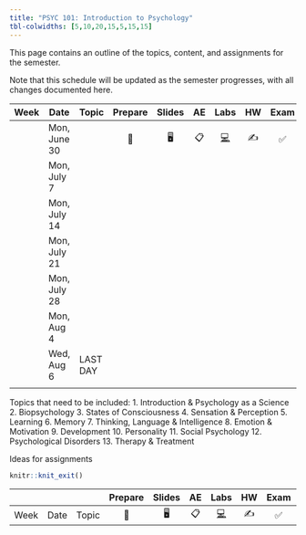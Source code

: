 ```yaml
---
title: "PSYC 101: Introduction to Psychology"
tbl-colwidths: [5,10,20,15,5,15,15]
---
```


This page contains an outline of the topics, content, and assignments for the semester.

Note that this schedule will be updated as the semester progresses, with all changes documented here.

::: column-screen-inset-right
| Week | Date         | Topic    | Prepare | Slides | AE  |  Labs  | HW  | Exam | Project |
|------|--------------|----------|:-------:|:------:|:---:|:------:|:---:|:----:|:-------:|
|      | Mon, June 30 |          |   📖    |   🖥️   | 📋  | [💻]() | ✍️  |  ✅  |   📂    |
|      | Mon, July 7  |          |         |        |     |        |     |      |         |
|      | Mon, July 14 |          |         |        |     |        |     |      |         |
|      | Mon, July 21 |          |         |        |     |        |     |      |         |
|      | Mon, July 28 |          |         |        |     |        |     |      |         |
|      | Mon, Aug 4   |          |         |        |     |        |     |      |         |
|      | Wed, Aug 6   | LAST DAY |         |        |     |        |     |      |         |
|      |              |          |         |        |     |        |     |      |         |
:::

Topics that need to be included: 
1. Introduction & Psychology as a Science
2. Biopsychology
3. States of Consciousness
4. Sensation & Perception
5. Learning
6. Memory
7. Thinking, Language & Intelligence
8. Emotion & Motivation
9. Development
10. Personality
11. Social Psychology
12. Psychological Disorders
13. Therapy & Treatment

Ideas for assignments 

```r
knitr::knit_exit()
```

|      |      |       | Prepare | Slides | AE  |  Labs  | HW  | Exam | Project |
|------|------|-------|:-------:|:------:|:---:|:------:|:---:|:----:|:-------:|
| Week | Date | Topic |   📖    |   🖥️   | 📋  | [💻]() | ✍️  |  ✅  |   📂    |
